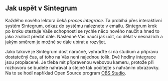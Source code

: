 ## Jak uspět v Sintegrum
Každého nového lektora čeká *proces integrace*. Ta probíhá přes interaktivní systém Sintegrum, odkaz do systému naleznete v emailu. Sintegrum krok po kroku otestuje Vaše schopnosti se rychle něco nového naučit a hned to jako znalost předat dále. Následně Vás naučí jak učit, co dělat v nesnázích a jakým směrem je možné se dále ubírat a rozvíjet.

Jako takové je Sintegrum dost náročné, vyhraďte si na studium a přípravu dostatečný čas, ať toho na Vás není najednou tolik. Dvě hodiny integrace jsou proplacené. Je třeba mít připravenou webovou kameru, protože při rozhovoru se budete nahrávat a stejně tak počítejte s nahráním obrazovky. Na to se hodí například Open Source program [OBS Studio](https://obsproject.com/cs).